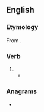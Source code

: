 ==English==

===Etymology===
From {{suffix|en|run|eth}}.

===Verb===
{{head|en|verb form}}

# {{en-archaic third-person singular of|run}}
#* {{quote-web|en|date=27 November 2007|author=Hadley Freeman|url=http://lifeandhealth.guardian.co.uk/fashion/story/0,,2217634,00.html|title=Miaow!|work=The Guardian|passage=God it must be a faff having to get nigh-on naked every time your bladder '''runneth''' over, and imagine how much worse it must be if you only have a 20-second break to run off stage to the loo.}}

===Anagrams===
* {{anagrams|en|a=ehnnrtu|hunnert}}